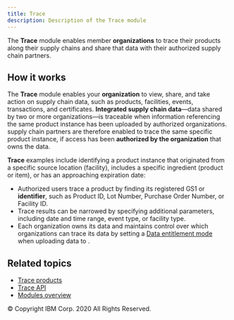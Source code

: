 ```yaml
---
title: Trace
description: Description of the Trace module
---
```


<PageDescription>

The **<SolutionName />** **Trace** module enables member **organizations**
to trace their products along their supply chains and share that data with their
authorized supply chain partners.

</PageDescription>

## How it works

The **Trace** module enables your **organization** to view, share, and take action on
supply chain data, such as products, facilities, events, transactions, and certificates.
**Integrated supply chain data**&mdash;data shared by two or more organizations&mdash;is
traceable when information referencing the same product instance has been uploaded by
authorized organizations. <SolutionName /> supply chain partners are therefore enabled to
trace the same specific product instance, if access has been **authorized by the organization**
that owns the data.

**Trace** examples include identifying a product instance that originated from a specific
source location (facility), includes a specific ingredient (product or item), or has an approaching expiration date:

- Authorized users trace a product by finding its registered GS1 or <SolutionName />
**identifier**, such as Product ID, Lot Number, Purchase Order Number, or Facility ID.
- Trace results can be narrowed by specifying additional parameters, including date and
time range, event type, or facility type.
- Each organization owns its data and maintains control over which organizations can
trace its data by setting a [Data entitlement mode](/reference/data-entitlement-mode)
when uploading data to <SolutionName />.

## Related topics

- [Trace products](/how-to/trace-products)
- [Trace API](/apis/trace-api)
- [Modules overview](/modules/modules-overview)

<PageCopyright>© Copyright IBM Corp. 2020 All Rights Reserved.</PageCopyright>
